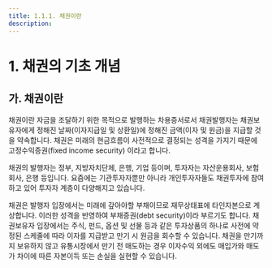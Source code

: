 ```yaml
---
title: 1.1.1. 채권이란
description: 
---
```

# 1. 채권의 기초 개념
## 가. 채권이란

채권이란 자금을 조달하기 위한 목적으로 발행하는 차용증서로서 채권발행자는 채권보유자에게 정해진 날짜(이자지급일 및 상환일)에 정해진 금액(이자 및 원금)을 지급할 것을 약속합니다. 채권은 미래의 현금흐름이 사전적으로 결정되는 성격을 가지기 때문에 고정수익증권(fixed income security) 이라고 합니다.

채권의 발행자는 정부, 지방자치단체, 은행, 기업 등이며, 투자자는 자산운용회사, 보험회사, 은행 등입니다. 요즘에는 기관투자자뿐만 아니라 개인투자자들도 채권투자에 참여하고 있어 투자자 계층이 다양해지고 있습니다.

채권은 발행자 입장에서는 미래에 갚아야할 부채이므로 재무상태표에 타인자본으로 계상합니다. 이러한 성격을 반영하여 부채증권(debt security)이라 부르기도 합니다. 채권보유자 입장에서는 주식, 펀드, 옵션 및 선물 등과 같은 투자상품의 하나로 사전에 약정된 스케줄에 따라 이자를 지급받고 만기 시 원금을 회수할 수 있습니다. 채권을 만기까지 보유하지 않고 유통시장에서 만기 전 매도하는 경우 이자수익 외에도 매입가와 매도가 차이에 따른 자본이득 또는 손실을 실현할 수 있습니다.

